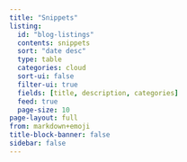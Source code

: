 ```yaml
---
title: "Snippets"
listing:
  id: "blog-listings"
  contents: snippets
  sort: "date desc"
  type: table
  categories: cloud
  sort-ui: false
  filter-ui: true
  fields: [title, description, categories]
  feed: true
  page-size: 10
page-layout: full
from: markdown+emoji
title-block-banner: false
sidebar: false
---
```

